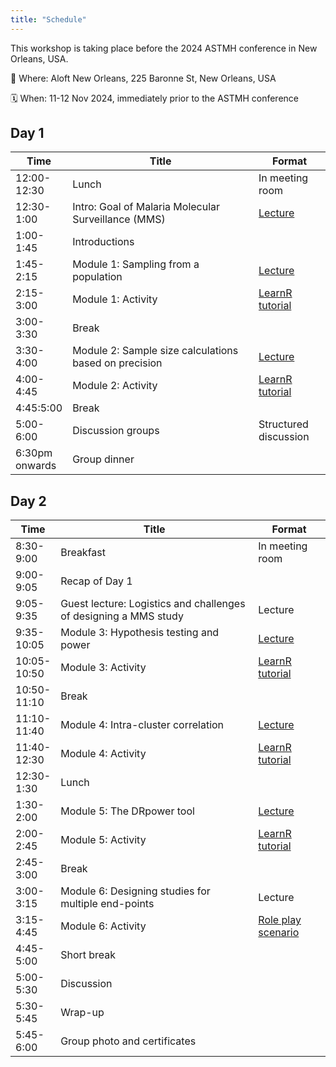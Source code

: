 ```yaml
---
title: "Schedule"
---
```


This workshop is taking place before the 2024 ASTMH conference in New Orleans, USA. 

📍 Where: Aloft New Orleans, 225 Baronne St, New Orleans, USA

🗓️ When: 11-12 Nov 2024, immediately prior to the ASTMH conference

## Day 1
| Time          | Title                                                       | Format                |
|---------------|-------------------------------------------------------------|-----------------------|
| 12:00-12:30   | Lunch                                                       | In meeting room       |
| 12:30-1:00    | Intro: Goal of Malaria Molecular Surveillance (MMS)                                       | [Lecture](slides/L0-intro.pdf)               |
| 1:00-1:45     | Introductions                                               |                       |
| 1:45-2:15     | Module 1: Sampling from a population                        | [Lecture](slides/L1-sampling.pdf)               |
| 2:15-3:00     | Module 1: Activity                                         | [LearnR tutorial](https://mms-sdworkshop.shinyapps.io/module1_sampling_interactive/)       |
| 3:00-3:30     | Break                                                |        |
| 3:30-4:00     | Module 2: Sample size calculations based on precision                    | [Lecture](slides/L2-margin_of_error.pdf)       |
| 4:00-4:45     | Module 2: Activity                                           |  [LearnR tutorial](https://mms-sdworkshop.shinyapps.io/activity2_MOE_interactive/)                     |
| 4:45:5:00     | Break               |                |
| 5:00-6:00     | Discussion groups                                                | Structured discussion |
| 6:30pm onwards   | Group dinner                                                      |                       |

## Day 2

| Time         | Title                                                         | Format                |
|--------------|---------------------------------------------------------------|-----------------------|
| 8:30-9:00    | Breakfast                                                     | In meeting room       |
| 9:00-9:05    | Recap of Day 1                                                |               |
| 9:05-9:35    | Guest lecture: Logistics and challenges of designing a MMS study | Lecture          |
| 9:35-10:05   | Module 3: Hypothesis testing and power                       | [Lecture](slides/L3-hypothesis_testing.pdf)              |
| 10:05-10:50  | Module 3: Activity                                          |  [LearnR tutorial](https://mms-sdworkshop.shinyapps.io/activity3_power_interactive/)      |
| 10:50-11:10  | Break                      |                |
| 11:10-11:40  | Module 4: Intra-cluster correlation              | [Lecture](slides/L4-multi_cluster.pdf)               |
| 11:40-12:30  | Module 4: Activity                                           |   [LearnR tutorial](https://mms-sdworkshop.shinyapps.io/activity4_multicluster_interactive/)     |
| 12:30-1:30   | Lunch                                                    |  |
| 1:30-2:00    | Module 5: The DRpower tool                           | [Lecture](slides/L5-DRpower.pdf)               |
| 2:00-2:45    | Module 5: Activity                 | [LearnR tutorial](https://mms-sdworkshop.shinyapps.io/module5_DRpower_interactive/)               |
| 2:45-3:00    | Break                                                  |                       |
| 3:00-3:15    | Module 6: Designing studies for multiple end-points           | Lecture               |
| 3:15-4:45    | Module 6: Activity                                          | [Role play scenario](tutorials/module6/module6_scenarios.Rmd)              |
| 4:45-5:00    | Short break                                        |                       |
| 5:00-5:30    | Discussion                                        |                       |
| 5:30-5:45    | Wrap-up                                        |                       |
| 5:45-6:00    | Group photo and certificates                                       |                       |